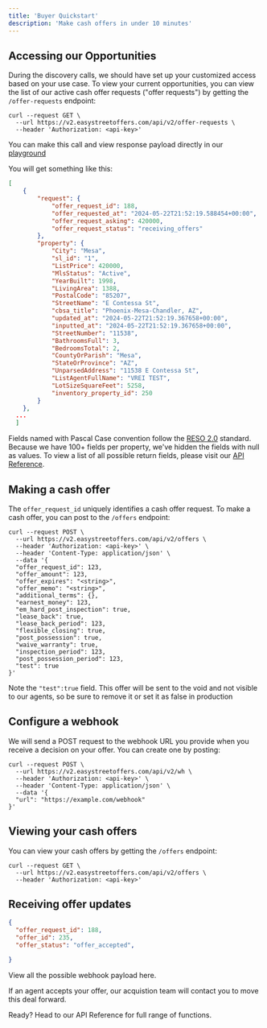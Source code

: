 ```yaml
---
title: 'Buyer Quickstart'
description: 'Make cash offers in under 10 minutes'
---
```


## Accessing our Opportunities
During the discovery calls, we should have set up your customized access based on your use case. To view your current opportunities,
you can view the list of our active cash offer requests ("offer requests") by getting the `/offer-requests` endpoint:
```curl
curl --request GET \
  --url https://v2.easystreetoffers.com/api/v2/offer-requests \
  --header 'Authorization: <api-key>'
```
<Note>You can make this call and view response payload directly in our [playground](/api-reference/endpoint/get-offer-requests)</Note>

You will get something like this:
```json
[
    {
        "request": {
            "offer_request_id": 188,
            "offer_requested_at": "2024-05-22T21:52:19.588454+00:00",
            "offer_request_asking": 420000,
            "offer_request_status": "receiving_offers"
        },
        "property": {
            "City": "Mesa",
            "sl_id": "1",
            "ListPrice": 420000,
            "MlsStatus": "Active",
            "YearBuilt": 1998,
            "LivingArea": 1388,
            "PostalCode": "85207",
            "StreetName": "E Contessa St",
            "cbsa_title": "Phoenix-Mesa-Chandler, AZ",
            "updated_at": "2024-05-22T21:52:19.367658+00:00",
            "inputted_at": "2024-05-22T21:52:19.367658+00:00",
            "StreetNumber": "11538",
            "BathroomsFull": 3,
            "BedroomsTotal": 2,
            "CountyOrParish": "Mesa",
            "StateOrProvince": "AZ",
            "UnparsedAddress": "11538 E Contessa St",
            "ListAgentFullName": "VREI TEST",
            "LotSizeSquareFeet": 5258,
            "inventory_property_id": 250
        }
    },
  ...
  ]
```
Fields named with Pascal Case convention follow the [RESO 2.0](https://ddwiki.reso.org/display/DDW20/Data+Dictionary+2.0+Wiki) standard. Because we have 100+ fields per property, we've hidden the fields with null as values. 
To view a list of all possible return fields, please visit our [API Reference](/api-reference/endpoint/get-offer-requests).

## Making a cash offer
The `offer_request_id` uniquely identifies a cash offer request. To make a cash offer, you can post to the `/offers` endpoint:
```curl
curl --request POST \
  --url https://v2.easystreetoffers.com/api/v2/offers \
  --header 'Authorization: <api-key>' \
  --header 'Content-Type: application/json' \
  --data '{
  "offer_request_id": 123,
  "offer_amount": 123,
  "offer_expires": "<string>",
  "offer_memo": "<string>",
  "additional_terms": {},
  "earnest_money": 123,
  "em_hard_post_inspection": true,
  "lease_back": true,
  "lease_back_period": 123,
  "flexible_closing": true,
  "post_possession": true,
  "waive_warranty": true,
  "inspection_period": 123,
  "post_possession_period": 123,
  "test": true
}'
```
<Note>Note the `"test":true` field. This offer will be sent to the void and not visible to our agents, so be sure to remove it or set it as false in production</Note>

## Configure a webhook
We will send a POST request to the webhook URL you provide when you receive a decision on your offer. You can create one by posting:
```curl
curl --request POST \
  --url https://v2.easystreetoffers.com/api/v2/wh \
  --header 'Authorization: <api-key>' \
  --header 'Content-Type: application/json' \
  --data '{
  "url": "https://example.com/webhook"
}'
```

## Viewing your cash offers
You can view your cash offers by getting the `/offers` endpoint:
```curl
curl --request GET \
  --url https://v2.easystreetoffers.com/api/v2/offers \
  --header 'Authorization: <api-key>'
```


## Receiving offer updates
```json
{
  "offer_request_id": 188,
  "offer_id": 235,
  "offer_status": "offer_accepted",

}
```
View all the possible webhook payload here.

If an agent accepts your offer, our acquistion team will contact you to move this deal forward.

<Note>Ready? Head to our API Reference for full range of functions.</Note>